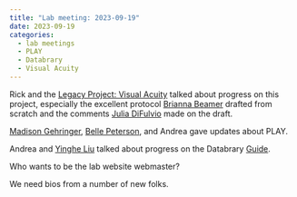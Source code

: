 ```yaml
---
title: "Lab meeting: 2023-09-19"
date: 2023-09-19
categories:
  - lab meetings
  - PLAY
  - Databrary
  - Visual Acuity
---
```


Rick and the [Legacy Project: Visual Acuity](https://gilmore-lab.github.io/visual-acuity/) talked about progress on this project, especially the excellent protocol [Brianna Beamer](../who-we-are.qmd#brianna-beamer) drafted from scratch and the comments [Julia DiFulvio](../who-we-are.qmd#julia-difulvio) made on the draft.

[Madison Gehringer](../who-we-are.qmd#madison-gehringer), [Belle Peterson](../who-we-are.qmd#belle-peterson), and Andrea gave updates about PLAY.

Andrea and [Yinghe Liu](../who-we-are.qmd#yinghe-liu) talked about progress on the Databrary [Guide](https://databrary.github.io/guide/).

::: {.callout-important}

Who wants to be the lab website webmaster?

:::

::: {.callout-note}

We need bios from a number of new folks.

:::

